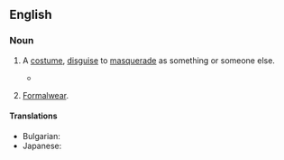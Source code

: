 {{also|fancy-dress}}

==English==

===Noun===
{{en-noun|-|+}}

# {{lb|en|UK|Australia}} A [[costume]], [[disguise]] to [[masquerade]] as something or someone else.
#* {{quote-journal|en|date=2020 November 18|title=Stop & Examine|journal=Rail|page=71|text=Royal Mail worker Evette Chapman gathered a team of 12 colleagues to deliver post in '''fancy dress''' and raise money for a nurses' charity and patients in Musgrove Park Hospital, Taunton.}}
# {{lb|en|uncountable}} [[formalwear|Formalwear]].

====Translations====
{{trans-top}}
* Bulgarian: {{t|bg|маскараден костюм|m}}
* Japanese: {{t-needed|ja}}
{{trans-mid}}
{{trans-bottom}}